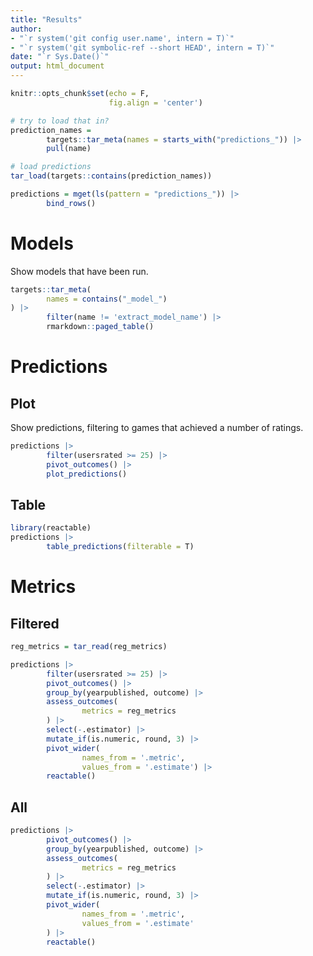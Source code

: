 ```yaml
---
title: "Results"
author: 
- "`r system('git config user.name', intern = T)`"
- "`r system('git symbolic-ref --short HEAD', intern = T)`"
date: "`r Sys.Date()`"
output: html_document
---
```


```r

knitr::opts_chunk$set(echo = F,
                      fig.align = 'center')

```

```r

# try to load that in?
prediction_names = 
        targets::tar_meta(names = starts_with("predictions_")) |>
        pull(name)

# load predictions
tar_load(targets::contains(prediction_names))

predictions = mget(ls(pattern = "predictions_")) |>
        bind_rows()

```

# Models

Show models that have been run.

```r

targets::tar_meta(
        names = contains("_model_")
) |>
        filter(name != 'extract_model_name') |>
        rmarkdown::paged_table()

```


# Predictions {.tabset}

## Plot

Show predictions, filtering to games that achieved a number of ratings.

```r

predictions |>
        filter(usersrated >= 25) |>
        pivot_outcomes() |>
        plot_predictions()

```

## Table

```r

library(reactable)
predictions |>
        table_predictions(filterable = T)

```

# Metrics {.tabset}

## Filtered

```r

reg_metrics = tar_read(reg_metrics)

predictions |>
        filter(usersrated >= 25) |>
        pivot_outcomes() |>
        group_by(yearpublished, outcome) |>
        assess_outcomes(
                metrics = reg_metrics
        ) |>
        select(-.estimator) |>
        mutate_if(is.numeric, round, 3) |>
        pivot_wider(
                names_from = '.metric',
                values_from = '.estimate') |>
        reactable()

```

## All

```r

predictions |>
        pivot_outcomes() |>
        group_by(yearpublished, outcome) |>
        assess_outcomes(
                metrics = reg_metrics
        ) |>
        select(-.estimator) |>
        mutate_if(is.numeric, round, 3) |>
        pivot_wider(
                names_from = '.metric',
                values_from = '.estimate'
        ) |>
        reactable()

```



